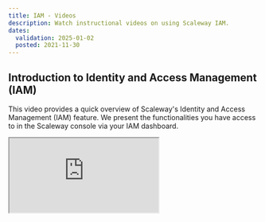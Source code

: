 ```yaml
---
title: IAM - Videos
description: Watch instructional videos on using Scaleway IAM.
dates:
  validation: 2025-01-02
  posted: 2021-11-30
---
```


## Introduction to Identity and Access Management (IAM)

This video provides a quick overview of Scaleway's Identity and Access Management (IAM) feature. We present the functionalities you have access to in the Scaleway console via your IAM dashboard.

<Iframe src="https://www.youtube.com/embed/RpGOjkJpVP4" title="YouTube video player" />
